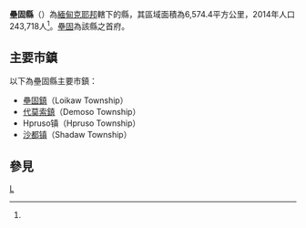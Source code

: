 {{Infobox settlement
|native_name = {{lang|my|လွိုင်ကော်ခရိုင်}}
|official_name = 壘固縣
|settlement_type = [[克耶邦|克耶邦]]行政區
|image_skyline = 
|image_map = 
|map_caption = 
|subdivision_type = 國家
|subdivision_name = {{flag|Myanmar}}
|subdivision_type1 = 省邦
|subdivision_name1 = [[克耶邦|克耶邦]]
|subdivision_type2 = 首府
|subdivision_name2 = [[壘固|壘固]]
|unit_pref = 
|area_total_km2 = 6,574.4
|population_as_of = 2014
|population_footnotes =<ref name="citypopulation">[http://www.citypopulation.de/php/myanmar-admin.php MYANMAR: Administrative Division]. Citypopulation. 2015-11-14</ref>
|population = 243,718
|population_density_km2 = 37.07
|latNS = N
|latd = 19
|latm = 29
|lats = 00
|longEW = E
|longd = 97
|longm = 20
|longs = 00
|coordinates_display = inline,title
|coordinates_region = MM
|pushpin_map = Burma
|elevation_footnotes = 
|elevation_ft = 
|elevation_m = 
|timezone = [[Myanmar_Standard_Time|MST]]
|utc_offset = +6:30
|website =
}}

'''壘固縣'''（{{lang-my|လွိုင်ကော်ခရိုင်}}）為[[緬甸|緬甸]][[克耶邦|克耶邦]]轄下的縣，其區域面積為6,574.4平方公里，2014年人口243,718人<ref name="citypopulation"/>。[[壘固|壘固]]為該縣之首府。

==主要市鎮==
以下為壘固縣主要市鎮：
*[[壘固鎮|壘固鎮]]（Loikaw Township）
*[[代莫索鎮|代莫索鎮]]（Demoso Township）
*Hpruso镇（Hpruso Township）
*[[沙都镇|沙都镇]]（Shadaw Township）

==參見==
{{Reflist}}

{{Kayah State|state=collapsed}}
{{緬甸縣份|state=collapsed}}

[[Category:克耶邦縣份|L]]

{{Myanmar-stub}}